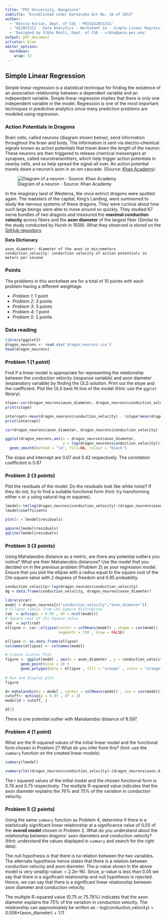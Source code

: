 ```yaml
---
title: "PES University, Bangalore"
subtitle: "Established under Karnataka Act No. 16 of 2013"
author: 
  - 'Renita Kurian, Dept. of CSE - PES1UG20CS331'
  - "UE20CS312 - Data Analytics - Worksheet 2a - Simple Linear Regression"
  - 'Designed by Vibha Masti, Dept. of CSE - vibha@pesu.pes.edu'
output: pdf_document
urlcolor: blue
editor_options:
  markdown:
    wrap: 72
---
```


## Simple Linear Regression

Simple linear regression is a statistical technique for finding the existence of an association relationship between a dependent variable and an independent variable.
Simple linear regression implies that there is only one independent variable in the model. Regression is one of the most important techniques in predictive analytics since many prediction problems are modeled using regression.

### Action Potentials in Dragons

Brain cells, called neurons (diagram shown below), send information throughout the brain and body. The information is sent via electro-chemical signals known as action potentials that travel down the length of the neuron. These neurons are then triggered to release chemical messengers at synapses, called neurotransmitters, which help trigger action potentials in nearby cells, and so help spread the signal all over. An action potential travels down a neuron's axon in an ion cascade. (Source: [Khan Academy](https://www.khanacademy.org/test-prep/mcat/organ-systems/neuron-membrane-potentials/a/action-potential-velocity)).

![Diagram of a neuron - Source: Khan Academy](neuron.png)

In the imaginary land of Westeros, the once extinct dragons were spotted again. The maesters of the capital, King's Landing, were summoned to study the nervous systems of these dragons. They were curious about how such large beings were able to move around so quickly. They studied 67 nerve bundles of two dragons and measured the **maximal conduction velocity** across fibers and the **axon diameter** of the largest fiber (Similar to the study conducted by Hursh in 1939). What they observed is stored on the [GitHub repository](https://github.com/Data-Analytics-UE20CS312/Unit-2-Worksheets/blob/main/2a%20-%20Simple%20Linear%20Regression/dragon_neurons.csv).


**Data Dictionary**

    axon_diameter: diameter of the axon in micrometers
    conduction_velocity: conduction velocity of action potentials in meters per second

### Points
The problems in this worksheet are for a total of 10 points with each problem having a different weightage.

- *Problem 1*: 1 point
- *Problem 2*: 3 points
- *Problem 3*: 3 points
- *Problem 4*: 1 point
- *Problem 5*: 2 points

### Data reading

```r
library(ggplot2)
dragon_neurons <- read.csv('dragon_neurons.csv')
head(dragon_neurons)
```


### Problem 1 (1 point)

Find if a linear model is appropriate for representing the relationship between the conduction velocity (response variable) and axon diameter (explanatory variable) by finding the OLS solution. Print out the slope and the coefficient. Plot the OLS best-fit line of the model (Hint: use the `ggplot` library).
```r
slope<-cor(dragon_neurons$axon_diameter, dragon_neurons$conduction_velocity)*(sd(dragon_neurons$conduction_velocity/dragon_neurons$axon_diameter))
print(slope)
```
```r
intercept<-mean(dragon_neurons$conduction_velocity) - (slope*mean(dragon_neurons$axon_diameter))
print(intercept)
```
```r
cor(dragon_neurons$axon_diameter, dragon_neurons$conduction_velocity)
```
```r
ggplot(dragon_neurons,aes(x = dragon_neurons$axon_diameter, 
                          y = log(dragon_neurons$conduction_velocity))) + geom_point(colour = "blue") +
  geom_smooth(method = "lm", fill=NA, colour = "black")
```

The slope and intercept are 0.07 and 0.42 respectively.
The correlation coefficient is 0.87



### Problem 2 (3 points)

Plot the residuals of the model. Do the residuals look like white noise? If they do not, try to find a suitable functional form (hint: try transforming either x or y using natural-log or squares).
```r
lmodel<-lm(log(dragon_neurons$conduction_velocity)~(dragon_neurons$axon_diameter), data = dragon_neurons)
lmodel$coefficients
```
```r
plot(x = lmodel$residuals)
```

```r
qqnorm(lmodel$residuals)
qqline(lmodel$residuals)
```


### Problem 3 (3 points)

Using Mahalanobis distance as a metric, are there any potential outliers you notice? What are their Mahalanobis distances? Use the model that you decided on in the previous problem (Problem 2) as your regression model. Ensure that you plot the ellipse with a radius equal to the square root of the Chi-square value with 2 degrees of freedom and 0.95 probability.
```r
conduction_velocity<-log(dragon_neurons$conduction_velocity)
dg = data.frame(conduction_velocity, dragon_neurons$axon_diameter)
```

```r
library(car)
model = dragon_neurons[c("conduction_velocity","axon_diameter")]
# Ellipse radius from Chi-Sqaure distrubiton
rad  = qchisq(p = 0.95 , df = ncol(model))
# Square root of Chi-Square value
rad  = sqrt(rad)
ellipse <- car::ellipse(center = colMeans(model) , shape = cov(model) , radius = rad ,
                        segments = 150 , draw = FALSE)

ellipse <- as.data.frame(ellipse)
colnames(ellipse) <- colnames(model)

# Create scatter Plot
figure <- ggplot(model , aes(x = axon_diameter , y = conduction_velocity)) +
       geom_point(size = 2) +
       geom_polygon(data = ellipse , fill = "orange" , color = "orange" , alpha = 0.5)
       
# Run and display plot
figure
```

```r
d<-mahalanobis(x = model , center = colMeans(model) , cov = cov(model))
cutoff<- qchisq(p = 0.95 , df = 2)
model[d > cutoff, ]
```
```r
d[5]
```

There is one potential outlier with Mahalanobis distance of 8.597.


### Problem 4 (1 point)

What are the R-squared values of the initial linear model and the functional form chosen in Problem 2? What do you infer from this? (hint: use the `summary` function on the created linear models)
```r
summary(lmodel)
```
```r
summary(lm((dragon_neurons$conduction_velocity)~(dragon_neurons$axon_diameter), data = dragon_neurons))
```
The r squared values of the initial model and the chosen functional form is 0.76 and 0.75 respectively.
The multiple R-squared value indicates that the axon diameter explains the 76% and 75% of the variation in conduction velocity.


### Problem 5 (2 points)

Using the same `summary` function as Problem 4, determine if there is a statistically significant linear relationship at a significance value of 0.05 of the **overall model** chosen in Problem 2. What do you understand about the relationship between dragons' axon diameters and conduction velocity? (Hint: understand the values displayed in `summary` and search for the right data).

The null hypothesis is that there is no relation between the two variables. The alternate hypothesis hence states that there is a relation between conduction velocity and axon diameter. The p-value shown in the above model is very small(p-value: < 2.2e-16). Since, p-value is less than 0.05 we say that there is a significant relationship and null hypothesis is rejected. Hence, we can say that there is a significant linear relationship between axon diameter and conduction velocity.

The multiple R-squared value (0.75 or 75.78%) indicates that the axon diameter explains the 75% of the variation in conduction velocity.
The relationship can approximately be written as -
log(conduction_velocity) = 0.006*(axon_diameter) + 1.11


